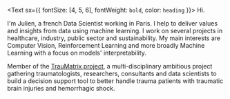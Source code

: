 <Text sx={{ fontSize: [4, 5, 6], fontWeight: `bold`, color: `heading` }}>
  Hi.
</Text>

I'm Julien, a french Data Scientist working in Paris. I help to deliver values and insights from data using machine learning.
I work on several projects in healthcare, industry, public sector and sustainability.
My main interests are Computer Vision, Reinforcement Learning and more broadly Machine Learning with a focus on models' interpretability.

Member of the [TrauMatrix project](https://www.capgemini.com/fr-fr/cas-client/ia-traumatrix/), a multi-disciplinary ambitious project gathering traumatologists, researchers, consultants and data scientists to build a decision support tool to better handle trauma patients with traumatic brain injuries and hemorrhagic shock. 
